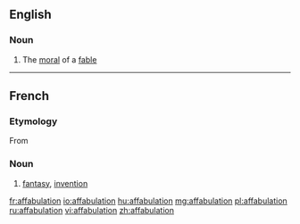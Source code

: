 ==English==

===Noun===
{{en-noun}}

# {{context|obsolete|lang=en}} The [[moral]] of a [[fable]]

----
==French==

===Etymology===
From {{suffix|affabuler|tion|lang=fr}}
===Noun===
{{fr-noun|f}}
# [[fantasy]], [[invention]]

[[fr:affabulation]]
[[io:affabulation]]
[[hu:affabulation]]
[[mg:affabulation]]
[[pl:affabulation]]
[[ru:affabulation]]
[[vi:affabulation]]
[[zh:affabulation]]